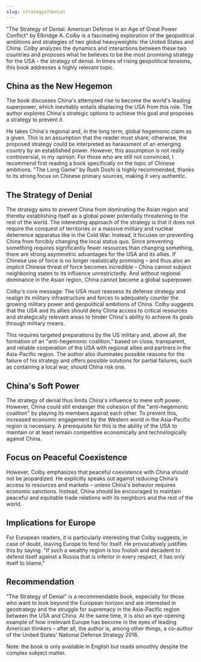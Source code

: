 ```yaml
---
slug: strategyofdenial
---
```


"The Strategy of Denial: American Defense in an Age of Great Power Conflict" by Elbridge A. Colby is a fascinating exploration of the geopolitical ambitions and strategies of two global heavyweights: the United States and China. Colby analyzes the dynamics and interactions between these two countries and proposes what he believes to be the most promising strategy for the USA - the strategy of denial. In times of rising geopolitical tensions, this book addresses a highly relevant topic.

## China as the New Hegemon
The book discusses China's attempted rise to become the world's leading superpower, which inevitably entails displacing the USA from this role. The author explores China's strategic options to achieve this goal and proposes a strategy to prevent it.

He takes China's regional and, in the long term, global hegemonic claim as a given. This is an assumption that the reader must share; otherwise, the proposed strategy could be interpreted as harassment of an emerging country by an established power. However, this assumption is not really controversial, in my opinion. For those who are still not convinced, I recommend first reading a book specifically on the topic of Chinese ambitions. "The Long Game" by Rush Doshi is highly recommended, thanks to its strong focus on Chinese primary sources, making it very authentic.

## The Strategy of Denial
The strategy aims to prevent China from dominating the Asian region and thereby establishing itself as a global power potentially threatening to the rest of the world. The interesting approach of the strategy is that it does not require the conquest of territories or a massive military and nuclear deterrence apparatus like in the Cold War. Instead, it focuses on preventing China from forcibly changing the local status quo. Since preventing something requires significantly fewer resources than changing something, there are strong asymmetric advantages for the USA and its allies. If Chinese use of force is no longer realistically promising – and thus also an implicit Chinese threat of force becomes incredible – China cannot subject neighboring states to its influence unrestrictedly. And without regional dominance in the Asian region, China cannot become a global superpower.

Colby's core message: The USA must reassess its defense strategy and realign its military infrastructure and forces to adequately counter the growing military power and geopolitical ambitions of China. Colby suggests that the USA and its allies should deny China access to critical resources and strategically relevant areas to hinder China's ability to achieve its goals through military means.

This requires targeted preparations by the US military and, above all, the formation of an "anti-hegemonic coalition," based on close, transparent, and reliable cooperation of the USA with regional allies and partners in the Asia-Pacific region. The author also illuminates possible reasons for the failure of his strategy and offers possible solutions for partial failures, such as containing a local war, should China risk one.

## China's Soft Power
The strategy of denial thus limits China's influence to mere soft power. However, China could still endanger the cohesion of the "anti-hegemonic coalition" by playing its members against each other. To prevent this, increased economic engagement by the Western world in the Asia-Pacific region is necessary. A prerequisite for this is the ability of the USA to maintain or at least remain competitive economically and technologically against China.

## Focus on Peaceful Coexistence
However, Colby emphasizes that peaceful coexistence with China should not be jeopardized. He explicitly speaks out against reducing China's access to resources and markets – unless China's behavior requires economic sanctions. Instead, China should be encouraged to maintain peaceful and equitable trade relations with its neighbors and the rest of the world.

## Implications for Europe
For European readers, it is particularly interesting that Colby suggests, in case of doubt, leaving Europe to fend for itself. He provocatively justifies this by saying: "If such a wealthy region is too foolish and decadent to defend itself against a Russia that is inferior in every respect, it has only itself to blame."

## Recommendation
"The Strategy of Denial" is a recommendable book, especially for those who want to look beyond the European horizon and are interested in geostrategy and the struggle for supremacy in the Asia-Pacific region between the USA and China. At the same time, it is also an eye-opening example of how irrelevant Europe has become in the eyes of leading American thinkers – after all, the author is, among other things, a co-author of the United States' National Defense Strategy 2018.

Note: the book is only available in English but reads smoothly despite the complex subject matter.